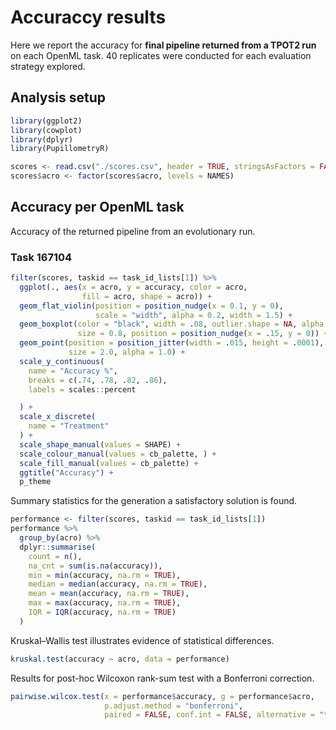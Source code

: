 # Accuraccy results

Here we report the accuracy for **final pipeline returned from a TPOT2 run** on each OpenML task.
40 replicates were conducted for each evaluation strategy explored.

## Analysis setup

```r
library(ggplot2)
library(cowplot)
library(dplyr)
library(PupillometryR)

scores <- read.csv("./scores.csv", header = TRUE, stringsAsFactors = FALSE)
scores$acro <- factor(scores$acro, levels = NAMES)
```

## Accuracy per OpenML task

Accuracy of the returned pipeline from an evolutionary run.

### Task 167104


```r
filter(scores, taskid == task_id_lists[1]) %>%
  ggplot(., aes(x = acro, y = accuracy, color = acro,
                fill = acro, shape = acro)) +
  geom_flat_violin(position = position_nudge(x = 0.1, y = 0),
                   scale = "width", alpha = 0.2, width = 1.5) +
  geom_boxplot(color = "black", width = .08, outlier.shape = NA, alpha = 0.0,
               size = 0.8, position = position_nudge(x = .15, y = 0)) +
  geom_point(position = position_jitter(width = .015, height = .0001),
             size = 2.0, alpha = 1.0) +
  scale_y_continuous(
    name = "Accuracy %",
    breaks = c(.74, .78, .82, .86),
    labels = scales::percent

  ) +
  scale_x_discrete(
    name = "Treatment"
  ) +
  scale_shape_manual(values = SHAPE) +
  scale_colour_manual(values = cb_palette, ) +
  scale_fill_manual(values = cb_palette) +
  ggtitle("Accuracy") +
  p_theme
```

Summary statistics for the generation a satisfactory solution is found.

```r
performance <- filter(scores, taskid == task_id_lists[1])
performance %>%
  group_by(acro) %>%
  dplyr::summarise(
    count = n(),
    na_cnt = sum(is.na(accuracy)),
    min = min(accuracy, na.rm = TRUE),
    median = median(accuracy, na.rm = TRUE),
    mean = mean(accuracy, na.rm = TRUE),
    max = max(accuracy, na.rm = TRUE),
    IQR = IQR(accuracy, na.rm = TRUE)
  )
```

Kruskal–Wallis test illustrates evidence of statistical differences.

```r
kruskal.test(accuracy ~ acro, data = performance)
```

Results for post-hoc Wilcoxon rank-sum test with a Bonferroni correction.

```r
pairwise.wilcox.test(x = performance$accuracy, g = performance$acro,
                     p.adjust.method = "bonferroni",
                     paired = FALSE, conf.int = FALSE, alternative = "t")

```